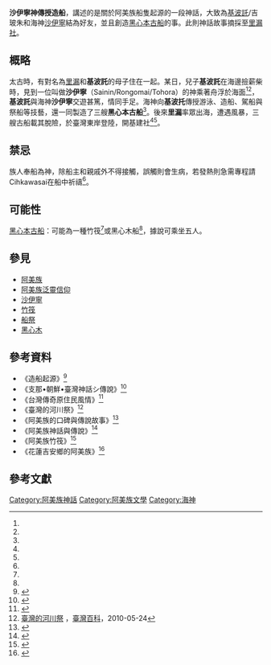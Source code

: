 {{expert|subject=臺灣原住民族}}

'''沙伊寧神傳授造船'''，講述的是關於阿美族船隻起源的一段神話，大致為[[基波託|基波託]]/吉玻朱和海神[[沙伊寧|沙伊寧]]結為好友，並且創造[[黑心本古船|黑心本古船]]的事。此則神話故事摘採至[[吉安鄉|里漏社]]。

== 概略 ==
太古時，有對名為[[里漏|里漏]]和'''基波託'''的母子住在一起。某日，兒子'''基波託'''在海邊撿薪柴時，見到一位叫做'''沙伊寧'''（Sainin/Rongomai/Tohora）的神乘著舟浮於海面<ref name="造船起源"></ref><ref name="支那•朝鮮•臺灣神話シ傳說"></ref>{{Rp|461-463}}，'''基波託'''與海神'''沙伊寧'''交遊甚篤，情同手足。海神向'''基波托'''傳授游泳、造船、駕船與祭船等技藝，還一同製造了三艘'''黑心本古船'''<ref name="台灣傳奇原住民風情"></ref>。後來'''里漏'''率眾出海，遭遇風暴，三艘古船載其脫險，於臺灣東岸登陸，開基建社<ref name="臺灣的河川祭"></ref><ref name="阿美族的口碑與傳說故事"></ref>。

== 禁忌 ==
族人奉船為神，除船主和親戚外不得接觸，誤觸則會生病，若發熱則急需專程請Cihkawasai在船中祈禱<ref name="阿美族神話與傳說"></ref>。

== 可能性 ==
[[黑心本古船|黑心本古船]]：可能為一種竹筏<ref name="阿美族竹筏"></ref>或黑心木船<ref name="花蓮吉安鄉的阿美族"></ref>，據說可乘坐五人。

== 參見 ==
* [[阿美族|阿美族]]
* [[阿美族泛靈信仰|阿美族泛靈信仰]]
* [[沙伊寧|沙伊寧]]
* [[竹筏|竹筏]]
* [[船祭|船祭]]
* [[香皮檫科|黑心木]]

== 參考資料 ==
*《造船起源》<ref name="造船起源">{{cite web|author=[[楊政賢|楊政賢]]|title=造船起源|url=http://210.240.125.35/citing/citing_content.asp?id=2496&keyword=%B3y%B2%EE%B0%5F%B7%BD|publisher=中華民國教育部、原住民族委員會|work=臺灣原住民族歷史語言文化大辭典|accessdate=}}{{Dead link}}</ref>
*《支那•朝鮮•臺灣神話シ傳說》<ref name="支那•朝鮮•臺灣神話シ傳說">{{cite book |author=[[松元竹二|松元竹二]] |title=《支那•朝鮮•臺灣神話シ傳說》 |url=https://tm.ncl.edu.tw/article?u=008_103_000015&lang=chn |publisher=[[誠文堂新光社|誠文堂新光社]] |year=1993 |isbn= }}</ref>
*《台灣傳奇原住民風情》<ref name="台灣傳奇原住民風情">{{cite web|author=[[范純甫|范純甫]] |title=《台灣傳奇原住民風情》 |url=https://www.ruten.com.tw/item/show?22017471606398 |publisher=[[臺灣傳奇編委會|臺灣傳奇編委會]]編著 |work=[[華嚴出版|華嚴出版]] |accessdate=1996-08 }}</ref>
*《臺灣的河川祭》<ref name="臺灣的河川祭">[http://www.taiwan.cn/twzlk/ms/fs/201005/t20100524_1383543.htm 臺灣的河川祭] {{Wayback|url=http://www.taiwan.cn/twzlk/ms/fs/201005/t20100524_1383543.htm |date=20130814231934 }}，[[臺灣百科|臺灣百科]]，2010-05-24</ref>
*《阿美族的口碑與傳說故事》<ref name="阿美族的口碑與傳說故事">{{cite web|author=[[林道生編|林道生編]] |title=《[[阿美族的口碑與傳說故事|阿美族的口碑與傳說故事]]》 |url= |publisher= |work=[[東海岸評論|東海岸評論]] |accessdate=2000-12 }}</ref>
* 《阿美族神話與傳說》<ref name="阿美族神話與傳說">{{cite book |author=[[達西烏拉彎‧畢馬|達西烏拉彎‧畢馬]] |title=《阿美族神話與傳說》 |url=https://www.books.com.tw/products/0010232685 |publisher=[[晨星|晨星]] |year=2003/09/01 |isbn=9574554783 |access-date=2021-02-28 |archive-date=2016-11-03 |archive-url=https://web.archive.org/web/20161103012425/http://www.books.com.tw/products/0010232685 |dead-url=no }}</ref>
*《阿美族竹筏》<ref name="阿美族竹筏">{{cite web|author=[[楊政賢|楊政賢]]|title=阿美族竹筏|url=http://210.240.125.35/citing/citing_content.asp?id=4002&keyword=%A6%CB%B5%AD|publisher=中華民國教育部、原住民族委員會|work=臺灣原住民族歷史語言文化大辭典|accessdate=}}{{Dead link}}</ref>
*《花蓮吉安鄉的阿美族》<ref name="花蓮吉安鄉的阿美族">{{cite web|author=[[陳國鈞|陳國鈞]]|title=花蓮吉安鄉的阿美族 |url=https://catalog.digitalarchives.tw/item/00/65/ae/12.html |publisher= |work=[[大陸雜誌社|大陸雜誌社]] |accessdate=1957-05-15 }}</ref>

== 參考文獻 ==
{{reflist}}





[[Category:阿美族神話|Category:阿美族神話]]
[[Category:阿美族文學|Category:阿美族文學]]
[[Category:海神|Category:海神]]